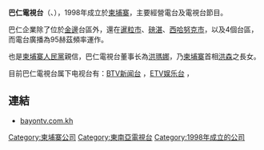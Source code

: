 '''巴仁電視台'''（'''{{lang-en|Bayon Television}}'''、'''{{lang-km|ទូរទស្សន៍បាយ័ន}}'''），1998年成立於[[柬埔寨|柬埔寨]]，主要經營電台及電視台節目。

巴仁企業除了位於[[金邊|金邊]]台區外，還在[[暹粒市|暹粒市]]、[[磅湛|磅湛]]、[[西哈努克市|西哈努克市]]，以及{{link-en|上丁（Stung Treng）|Stung Treng}}4個台區，而電台廣播為95赫茲頻率運作。

也是[[柬埔寨人民黨|柬埔寨人民黨]]親信，巴仁電視台董事长為[[洪瑪娜|洪瑪娜]]，乃[[柬埔寨|柬埔寨]]首相[[洪森|洪森]]之長女。

目前巴仁電視台属下电视台有：[http://khmertv.co/channel/btv-news.html BTV新闻台] {{Wayback|url=http://khmertv.co/channel/btv-news.html |date=20210207202106 }}，[http://khmertv.co/channel/etv.html ETV娱乐台] {{Wayback|url=http://khmertv.co/channel/etv.html |date=20201219152730 }}，

==連結==
*[http://www.bayontv.com.kh/ bayontv.com.kh] {{Wayback|url=http://www.bayontv.com.kh/ |date=20210224044910 }}

[[Category:柬埔寨公司|Category:柬埔寨公司]]
[[Category:東南亞電視台|Category:東南亞電視台]]
[[Category:1998年成立的公司|Category:1998年成立的公司]]